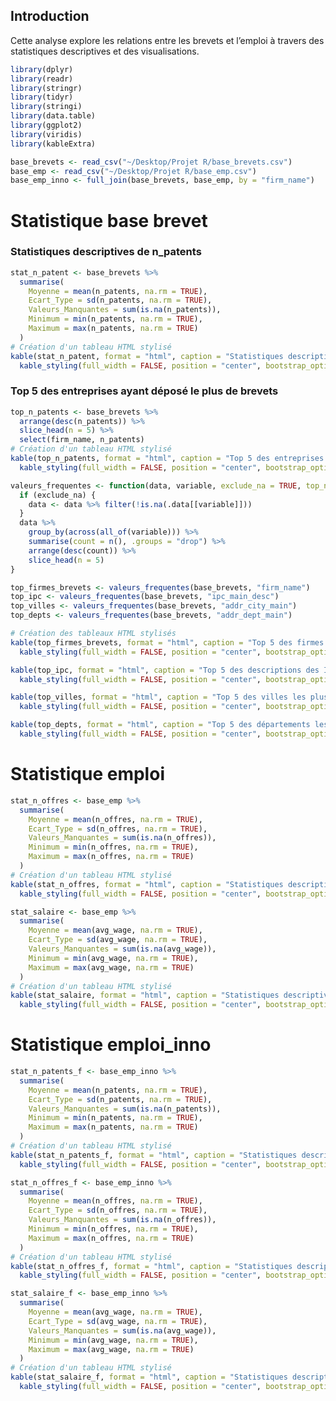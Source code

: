 
## Introduction

Cette analyse explore les relations entre les brevets et l'emploi à travers des statistiques descriptives et des visualisations.

```r
library(dplyr)
library(readr)
library(stringr)
library(tidyr)
library(stringi)
library(data.table)
library(ggplot2)
library(viridis)
library(kableExtra)
```


```r
base_brevets <- read_csv("~/Desktop/Projet R/base_brevets.csv")
base_emp <- read_csv("~/Desktop/Projet R/base_emp.csv")
base_emp_inno <- full_join(base_brevets, base_emp, by = "firm_name")
```

# Statistique base brevet
### Statistiques descriptives de n_patents
```r
stat_n_patent <- base_brevets %>%
  summarise(
    Moyenne = mean(n_patents, na.rm = TRUE),
    Ecart_Type = sd(n_patents, na.rm = TRUE),
    Valeurs_Manquantes = sum(is.na(n_patents)),
    Minimum = min(n_patents, na.rm = TRUE),
    Maximum = max(n_patents, na.rm = TRUE)
  )
# Création d'un tableau HTML stylisé
kable(stat_n_patent, format = "html", caption = "Statistiques descriptives de n_patents") %>%
  kable_styling(full_width = FALSE, position = "center", bootstrap_options = c("striped", "hover", "condensed", "responsive"))
```
### Top 5 des entreprises ayant déposé le plus de brevets
```r
top_n_patents <- base_brevets %>%
  arrange(desc(n_patents)) %>%
  slice_head(n = 5) %>%
  select(firm_name, n_patents)
# Création d'un tableau HTML stylisé
kable(top_n_patents, format = "html", caption = "Top 5 des entreprises ayant déposé le plus de brevets") %>%
  kable_styling(full_width = FALSE, position = "center", bootstrap_options = c("striped", "hover", "condensed", "responsive"))
```

```r
valeurs_frequentes <- function(data, variable, exclude_na = TRUE, top_n = 5) {
  if (exclude_na) {
    data <- data %>% filter(!is.na(.data[[variable]]))
  }
  data %>%
    group_by(across(all_of(variable))) %>%
    summarise(count = n(), .groups = "drop") %>%
    arrange(desc(count)) %>%
    slice_head(n = 5)
}

top_firmes_brevets <- valeurs_frequentes(base_brevets, "firm_name")
top_ipc <- valeurs_frequentes(base_brevets, "ipc_main_desc")
top_villes <- valeurs_frequentes(base_brevets, "addr_city_main")
top_depts <- valeurs_frequentes(base_brevets, "addr_dept_main")

# Création des tableaux HTML stylisés
kable(top_firmes_brevets, format = "html", caption = "Top 5 des firmes les plus fréquentes dans les brevets") %>%
  kable_styling(full_width = FALSE, position = "center", bootstrap_options = c("striped", "hover", "condensed", "responsive"))

kable(top_ipc, format = "html", caption = "Top 5 des descriptions des IPC principaux les plus fréquents") %>%
  kable_styling(full_width = FALSE, position = "center", bootstrap_options = c("striped", "hover", "responsive"))

kable(top_villes, format = "html", caption = "Top 5 des villes les plus fréquentes dans les brevets") %>%
  kable_styling(full_width = FALSE, position = "center", bootstrap_options = c("striped", "hover", "condensed", "responsive"))

kable(top_depts, format = "html", caption = "Top 5 des départements les plus fréquents dans les brevets") %>%
  kable_styling(full_width = FALSE, position = "center", bootstrap_options = c("striped", "hover", "condensed", "responsive"))
```

# Statistique emploi

```r
stat_n_offres <- base_emp %>%
  summarise(
    Moyenne = mean(n_offres, na.rm = TRUE),
    Ecart_Type = sd(n_offres, na.rm = TRUE),
    Valeurs_Manquantes = sum(is.na(n_offres)),
    Minimum = min(n_offres, na.rm = TRUE),
    Maximum = max(n_offres, na.rm = TRUE)
  )
# Création d'un tableau HTML stylisé
kable(stat_n_offres, format = "html", caption = "Statistiques descriptives de n_offres") %>%
  kable_styling(full_width = FALSE, position = "center", bootstrap_options = c("striped", "hover", "condensed", "responsive"))
```

```r
stat_salaire <- base_emp %>%
  summarise(
    Moyenne = mean(avg_wage, na.rm = TRUE),
    Ecart_Type = sd(avg_wage, na.rm = TRUE),
    Valeurs_Manquantes = sum(is.na(avg_wage)),
    Minimum = min(avg_wage, na.rm = TRUE),
    Maximum = max(avg_wage, na.rm = TRUE)
  )
# Création d'un tableau HTML stylisé
kable(stat_salaire, format = "html", caption = "Statistiques descriptives des salaires moyens") %>%
  kable_styling(full_width = FALSE, position = "center", bootstrap_options = c("striped", "hover", "condensed", "responsive"))
```

# Statistique emploi_inno

```r
stat_n_patents_f <- base_emp_inno %>%
  summarise(
    Moyenne = mean(n_patents, na.rm = TRUE),
    Ecart_Type = sd(n_patents, na.rm = TRUE),
    Valeurs_Manquantes = sum(is.na(n_patents)),
    Minimum = min(n_patents, na.rm = TRUE),
    Maximum = max(n_patents, na.rm = TRUE)
  )
# Création d'un tableau HTML stylisé
kable(stat_n_patents_f, format = "html", caption = "Statistiques descriptives des brevets après fusion") %>%
  kable_styling(full_width = FALSE, position = "center", bootstrap_options = c("striped", "hover", "condensed", "responsive"))
```

```r
stat_n_offres_f <- base_emp_inno %>%
  summarise(
    Moyenne = mean(n_offres, na.rm = TRUE),
    Ecart_Type = sd(n_offres, na.rm = TRUE),
    Valeurs_Manquantes = sum(is.na(n_offres)),
    Minimum = min(n_offres, na.rm = TRUE),
    Maximum = max(n_offres, na.rm = TRUE)
  )
# Création d'un tableau HTML stylisé
kable(stat_n_offres_f, format = "html", caption = "Statistiques descriptives des offres d'emploi après fusion") %>%
  kable_styling(full_width = FALSE, position = "center", bootstrap_options = c("striped", "hover", "condensed", "responsive"))
```

```r
stat_salaire_f <- base_emp_inno %>%
  summarise(
    Moyenne = mean(avg_wage, na.rm = TRUE),
    Ecart_Type = sd(avg_wage, na.rm = TRUE),
    Valeurs_Manquantes = sum(is.na(avg_wage)),
    Minimum = min(avg_wage, na.rm = TRUE),
    Maximum = max(avg_wage, na.rm = TRUE)
  )
# Création d'un tableau HTML stylisé
kable(stat_salaire_f, format = "html", caption = "Statistiques descriptives des salaires moyens après fusion") %>%
  kable_styling(full_width = FALSE, position = "center", bootstrap_options = c("striped", "hover", "condensed", "responsive"))
```
